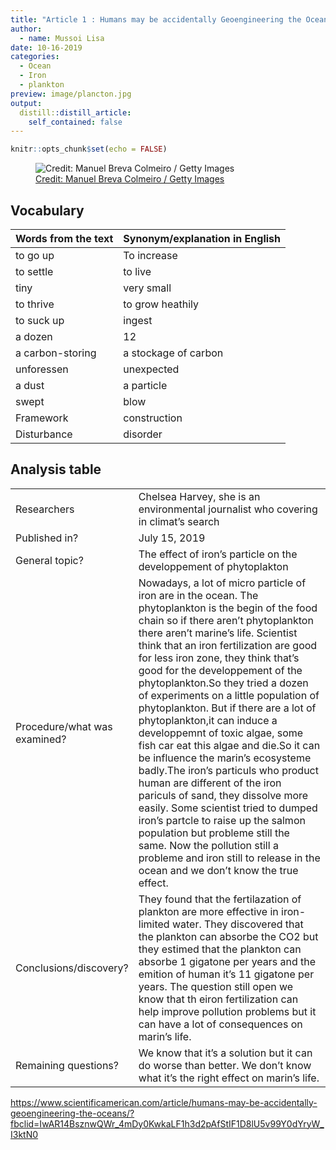 ```yaml
---
title: "Article 1 : Humans may be accidentally Geoengineering the Ocean"
author:
  - name: Mussoi Lisa
date: 10-16-2019
categories:
  - Ocean
  - Iron 
  - plankton 
preview: image/plancton.jpg
output:
  distill::distill_article:
    self_contained: false
---
```


```r
knitr::opts_chunk$set(echo = FALSE)
```


![ [Credit: Manuel Breva Colmeiro / Getty Images](https://www.thoughtco.com/plankton-definition-2291737) ](image/plancton.jpg)

## Vocabulary 

| Words from the text | Synonym/explanation in English |
| ------------------- | ------------------------------ |
| to go up| To increase |
| to settle | to live |
| tiny | very small |
| to thrive | to grow heathily |
| to suck up | ingest |
| a  dozen | 12 |
| a carbon-storing | a  stockage of carbon |
| unforessen |  unexpected |
| a dust |a particle |
| swept  |  blow |
| Framework | construction |
| Disturbance |  disorder |


## Analysis table 

|                              |                                                                     |
| ---------------------------- | ------------------------------------------------------------------- |
| Researchers                  | Chelsea Harvey, she is an environmental journalist who covering in climat's search                       |
| Published in?                | July 15, 2019                                                       |
| General topic?               |  The effect of iron's particle on the developpement of phytoplakton                      |
| Procedure/what was examined? | Nowadays, a lot of micro particle of iron are in the ocean. The phytoplankton is the begin of the food chain so if there aren't phytoplankton there aren't marine's life. Scientist think that an iron fertilization are good for less iron zone, they think that's good for the developpement of the phytoplankton.So they tried a dozen of experiments on a little population of phytoplankton. But if there are a lot of phytoplankton,it can induce a developpemnt of toxic algae, some fish car eat this algae and die.So it can be influence the marin's ecosysteme badly.The iron's particuls who product human are different of the iron pariculs of sand, they dissolve more easily. Some scientist tried to dumped iron's partcle to raise up the salmon population but probleme still the same. Now the pollution still a probleme and iron still to release in the ocean and we don't know the true effect. |
| Conclusions/discovery?       | They found that the fertilazation of plankton are more effective in iron-limited water. They discovered that the plankton can absorbe the CO2 but they estimed that the plankton can absorbe 1 gigatone per years and the emition of human it's 11 gigatone per years. The question still open we know that th eiron fertilization can help improve pollution problems but it can have a lot of consequences on marin's life.        |
| Remaining questions?         | We know that it's a solution but it can do worse than better. We don't know what it's the right effect on marin's life.  |


<https://www.scientificamerican.com/article/humans-may-be-accidentally-geoengineering-the-oceans/?fbclid=IwAR14BsznwQWr_4mDy0KwkaLF1h3d2pAfStIF1D8lU5v99Y0dYryW_I3ktN0>



